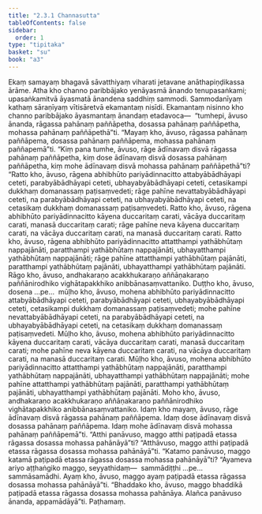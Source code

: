 ```yaml
---
title: "2.3.1 Channasutta"
tableOfContents: false
sidebar:
  order: 1
type: "tipitaka"
basket: "su"
book: "a3"
---
```



<DynamicBreadcrumb />

<Division number="72" book="a3" bookNo="15" page="216">

<Paragraph number="658" book="a3">
Ekaṃ samayaṃ bhagavā sāvatthiyaṃ viharati jetavane anāthapiṇḍikassa ārāme. Atha kho channo paribbājako yenāyasmā ānando tenupasaṅkami; upasaṅkamitvā āyasmatā ānandena saddhiṃ sammodi. Sammodanīyaṃ kathaṃ sāraṇīyaṃ vītisāretvā ekamantaṃ nisīdi. Ekamantaṃ nisinno kho channo paribbājako āyasmantaṃ ānandaṃ etadavoca—  “tumhepi, āvuso ānanda, rāgassa pahānaṃ paññāpetha, dosassa pahānaṃ paññāpetha, mohassa pahānaṃ paññāpethā”ti. “Mayaṃ kho, āvuso, rāgassa pahānaṃ paññāpema, dosassa pahānaṃ paññāpema, mohassa pahānaṃ paññapemā”ti.
</Paragraph>

<Paragraph number="659" book="a3">
“Kiṃ pana tumhe, āvuso, rāge ādīnavaṃ disvā rāgassa pahānaṃ paññāpetha, kiṃ dose ādīnavaṃ disvā dosassa pahānaṃ paññāpetha, kiṃ mohe ādīnavaṃ disvā mohassa pahānaṃ paññāpethā”ti?
</Paragraph>

<Paragraph number="660" book="a3">
“Ratto kho, āvuso, rāgena abhibhūto pariyādinnacitto attabyābādhāyapi ceteti, parabyābādhāyapi ceteti, ubhayabyābādhāyapi ceteti, cetasikampi dukkhaṃ domanassaṃ paṭisaṃvedeti; rāge pahīne nevattabyābādhāyapi ceteti, na parabyābādhāyapi ceteti, na ubhayabyābādhāyapi ceteti, na cetasikaṃ dukkhaṃ domanassaṃ paṭisaṃvedeti. Ratto kho, āvuso, rāgena abhibhūto pariyādinnacitto kāyena duccaritaṃ carati, vācāya duccaritaṃ carati, manasā duccaritaṃ carati; rāge pahīne neva kāyena duccaritaṃ carati, na vācāya duccaritaṃ carati, na manasā duccaritaṃ carati. Ratto kho, āvuso, rāgena abhibhūto pariyādinnacitto attatthampi yathābhūtaṃ nappajānāti, paratthampi yathābhūtaṃ nappajānāti, ubhayatthampi yathābhūtaṃ nappajānāti; rāge pahīne attatthampi yathābhūtaṃ pajānāti, paratthampi yathābhūtaṃ pajānāti, ubhayatthampi yathābhūtaṃ pajānāti. Rāgo kho, āvuso, andhakaraṇo acakkhukaraṇo aññāṇakaraṇo paññānirodhiko vighātapakkhiko anibbānasaṃvattaniko.
</Paragraph>

<Paragraph number="661" book="a3">
Duṭṭho kho, āvuso, dosena …pe…  mūḷho kho, āvuso, mohena abhibhūto pariyādinnacitto attabyābādhāyapi ceteti, parabyābādhāyapi ceteti, ubhayabyābādhāyapi ceteti, cetasikampi dukkhaṃ domanassaṃ paṭisaṃvedeti; mohe pahīne nevattabyābādhāyapi ceteti, na parabyābādhāyapi ceteti, na ubhayabyābādhāyapi ceteti, na cetasikaṃ dukkhaṃ domanassaṃ paṭisaṃvedeti. Mūḷho kho, āvuso, mohena abhibhūto pariyādinnacitto kāyena duccaritaṃ carati, vācāya duccaritaṃ carati, manasā duccaritaṃ carati; mohe pahīne neva kāyena duccaritaṃ carati, na vācāya duccaritaṃ carati, na manasā duccaritaṃ carati. Mūḷho kho, āvuso, mohena abhibhūto pariyādinnacitto attatthampi yathābhūtaṃ nappajānāti, paratthampi yathābhūtaṃ nappajānāti, ubhayatthampi yathābhūtaṃ nappajānāti; mohe pahīne attatthampi yathābhūtaṃ pajānāti, paratthampi yathābhūtaṃ pajānāti, ubhayatthampi yathābhūtaṃ pajānāti. Moho kho, āvuso, andhakaraṇo acakkhukaraṇo aññāṇakaraṇo paññānirodhiko vighātapakkhiko anibbānasaṃvattaniko. Idaṃ kho mayaṃ, āvuso, rāge ādīnavaṃ disvā rāgassa pahānaṃ paññāpema. Idaṃ dose ādīnavaṃ disvā dosassa pahānaṃ paññāpema. Idaṃ mohe ādīnavaṃ disvā mohassa pahānaṃ paññāpemā”ti.
</Paragraph>

<Paragraph number="662" book="a3">
“Atthi panāvuso, maggo atthi paṭipadā etassa rāgassa dosassa mohassa pahānāyā”ti? “Atthāvuso, maggo atthi paṭipadā etassa rāgassa dosassa mohassa pahānāyā”ti. “Katamo panāvuso, maggo katamā paṭipadā etassa rāgassa dosassa mohassa pahānāyā”ti? “Ayameva ariyo aṭṭhaṅgiko maggo, seyyathidaṃ—  sammādiṭṭhi …pe…  sammāsamādhi. Ayaṃ kho, āvuso, maggo ayaṃ paṭipadā etassa rāgassa dosassa mohassa pahānāyā”ti. “Bhaddako kho, āvuso, maggo bhaddikā paṭipadā etassa rāgassa dosassa mohassa pahānāya. Alañca panāvuso ānanda, appamādāyā”ti.

</Paragraph>
</Division>

<Paragraph number="663" type="center" book="a3">
Paṭhamaṃ.
</Paragraph>